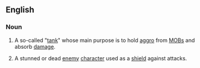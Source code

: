 {{wikipedia|Tank (computer gaming)}}
==English==
===Noun===
{{en-noun}}
#{{video games}} A so-called "[[tank]]" whose main purpose is to hold [[aggro]] from [[MOB]]s and absorb [[damage]].
#{{video games}} A stunned or dead [[enemy]] [[character]] used as a [[shield]] against attacks.